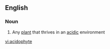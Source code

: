 ==English==

===Noun===
{{en-noun}}

# {{lb|en|botany}} Any [[plant]] that thrives in an [[acidic]] environment

[[vi:acidophyte]]